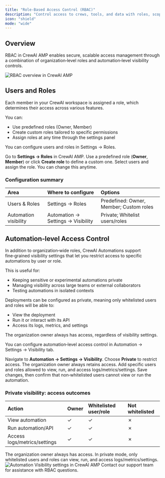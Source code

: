 ```yaml
---
title: "Role-Based Access Control (RBAC)"
description: "Control access to crews, tools, and data with roles, scopes, and granular permissions."
icon: "shield"
mode: "wide"
---
```


## Overview

RBAC in CrewAI AMP enables secure, scalable access management through a combination of organization‑level roles and automation‑level visibility controls.

<Frame>
  <img src="/images/enterprise/users_and_roles.png" alt="RBAC overview in CrewAI AMP" />

</Frame>

## Users and Roles

Each member in your CrewAI workspace is assigned a role, which determines their access across various features.

You can:

- Use predefined roles (Owner, Member)
- Create custom roles tailored to specific permissions
- Assign roles at any time through the settings panel

You can configure users and roles in Settings → Roles.

<Steps>
  <Step title="Open Roles settings">
    Go to <b>Settings → Roles</b> in CrewAI AMP.
  </Step>
  <Step title="Choose a role type">
    Use a predefined role (<b>Owner</b>, <b>Member</b>) or click <b>Create role</b> to define a custom one.
  </Step>
  <Step title="Assign to members">
    Select users and assign the role. You can change this anytime.
  </Step>
</Steps>

### Configuration summary

| Area | Where to configure | Options |
|:---|:---|:---|
| Users & Roles | Settings → Roles | Predefined: Owner, Member; Custom roles |
| Automation visibility | Automation → Settings → Visibility | Private; Whitelist users/roles |

## Automation‑level Access Control

In addition to organization‑wide roles, CrewAI Automations support fine‑grained visibility settings that let you restrict access to specific automations by user or role.

This is useful for:

- Keeping sensitive or experimental automations private
- Managing visibility across large teams or external collaborators
- Testing automations in isolated contexts

Deployments can be configured as private, meaning only whitelisted users and roles will be able to:

- View the deployment
- Run it or interact with its API
- Access its logs, metrics, and settings

The organization owner always has access, regardless of visibility settings.

You can configure automation‑level access control in Automation → Settings → Visibility tab.

<Steps>
  <Step title="Open Visibility tab">
    Navigate to <b>Automation → Settings → Visibility</b>.
  </Step>
  <Step title="Set visibility">
    Choose <b>Private</b> to restrict access. The organization owner always retains access.
  </Step>
  <Step title="Whitelist access">
    Add specific users and roles allowed to view, run, and access logs/metrics/settings.
  </Step>
  <Step title="Save and verify">
    Save changes, then confirm that non‑whitelisted users cannot view or run the automation.
  </Step>
</Steps>

### Private visibility: access outcomes

| Action | Owner | Whitelisted user/role | Not whitelisted |
|:---|:---|:---|:---|
| View automation | ✓ | ✓ | ✗ |
| Run automation/API | ✓ | ✓ | ✗ |
| Access logs/metrics/settings | ✓ | ✓ | ✗ |

<Tip>
The organization owner always has access. In private mode, only whitelisted users and roles can view, run, and access logs/metrics/settings.
</Tip>

<Frame>
  <img src="/images/enterprise/visibility.png" alt="Automation Visibility settings in CrewAI AMP" />

</Frame>

<Card title="Need Help?" icon="headset" href="mailto:support@crewai.com">
  Contact our support team for assistance with RBAC questions.
</Card>
